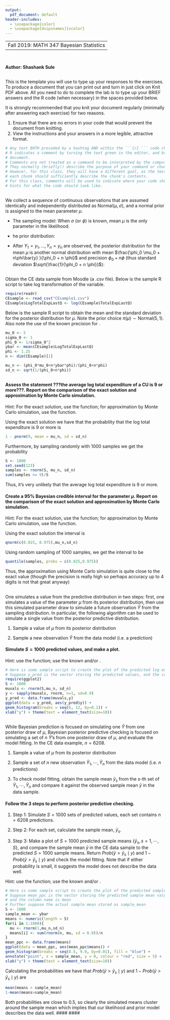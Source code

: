 ```yaml
---
output:
  pdf_document: default
header-includes:
  - \usepackage{color}
  - \usepackage[dvipsnames]{xcolor}
---
```

----
 Fall 2019: MATH 347 Bayesian Statistics
---

```r

```
## \textcolor{RoyalBlue}{Lab 2: Bayesian Inference for Unknown Mean $\mu$}
#### Author: Shashank Sule

#### \textcolor{Bittersweet}{Total Grade for Lab 2: /20} 
#### \textcolor{Bittersweet}{Comments (optional)} 

## \textcolor{RoyalBlue}{Template for lab report}
\textbf{Instructions:} This is the template you will use to type up your responses to the exercises. To produce a document that you can print out and turn in just click on Knit PDF above. All you need to do to complete the lab is to type up your BRIEF answers and the R code (when necessary) in the spaces provided below. 

It is strongly recommended that you knit your document regularly (minimally after answering each exercise) for two reasons. 

  1. Ensure that there are no errors in your code that would prevent the document from knitting.
  2. View the instructions and your answers in a more legible, attractive format.


```r
# Any text BOTH preceded by a hashtag AND within the ```{r} ``` code chunk is a comment. 
# R indicates a comment by turning the text green in the editor, and brown in the knitted
# document. 
# Comments are not treated as a command to be interpreted by the computer.
# They normally (briefly!) describe the purpose of your command or chunk in plain English.
# However, for this class, they will have a different goal, as the text above and below 
# each chunk should sufficiently describe the chunk's contents.
# For this class, comments will be used to indicate where your code should go, or to give
# hints for what the code should look like.

```

## \textcolor{RoyalBlue}{Bayesian inference summary}

We collect a  sequence of continuous observations that  are assumed identically and independently distributed as $\textrm{Normal}(\mu, \sigma)$, and a normal prior is assigned to the mean parameter $\mu$.


- The sampling model:
\begin{eqnarray}
Y_1, \cdots, Y_n \mid \mu, \sigma &\overset{i.i.d.}{\sim}& {\rm{Normal}}(\mu, \sigma) %\equiv {\rm{Normal}}(\mu, \frac{1}{\phi}).
\end{eqnarray}
When $\sigma$ (or $\phi$) is  known, mean $\mu$ is the only parameter in the likelihood. 

- he prior distribution:
\begin{eqnarray}
\mu  &\sim& {\rm{Normal}}(\mu_0, \sigma_0)  %\equiv {\rm{Normal}}(\mu_0, \frac{1}{\phi_0})
\end{eqnarray}

- After $Y_1 = y_1, ..., Y_n = y_n$ are observed, the posterior distribution for the mean $\mu$ is another normal distribution with mean $\frac{\phi_0 \mu_0 + n\phi\bar{y} }{\phi_0 + n \phi}$ and precision $\phi_0 + n \phi$ (thus standard deviation $\sqrt{\frac{1}{\phi_0 + n \phi}}$):

\begin{eqnarray}
\mu \mid y_1, \cdots, y_n, \sigma \sim {\rm{Normal}}\left(\frac{\phi_0 \mu_0 + n\phi\bar{y} }{\phi_0 + n \phi}, \sqrt{\frac{1}{\phi_0 + n \phi}}\right).
\label{eq:normal:posterior}
\end{eqnarray}



## \textcolor{RoyalBlue}{The CE data example}
Obtain the CE data sample from Moodle (a .csv file). Below is the sample R script to take log transformation of the \texttt{TotalExpLastQ} variable. 
```r
require(readr)
CEsample <- read_csv("CEsample1.csv")
CEsample$LogTotalExpLastQ <- log(CEsample$TotalExpLastQ)
```

Below is the sample R script to obtain the mean \texttt{mu\_n} and the standard deviation \texttt{sd\_n} for the posterior distribution for $\mu$. Note the prior choice $\pi(\mu) \sim \textrm{Normal}(5, 1)$. Also note the use of the known precision for \texttt{phi <- 1.25}.

```r
mu_0 <- 5
sigma_0 <- 1
phi_0 <- 1/sigma_0^2
ybar <- mean(CEsample$LogTotalExpLastQ)
phi <- 1.25
n <- dim(CEsample)[1]

mu_n <- (phi_0*mu_0+n*ybar*phi)/(phi_0+n*phi) 
sd_n <- sqrt(1/(phi_0+n*phi))
```

## \textcolor{RoyalBlue}{Bayesian Inference for Unknown Mean $\mu$}


#### \textcolor{RoyalBlue}{Exercise 1: } Assess the statement ???the average log total expenditure of a CU is $9$ or more???. Report on the comparison of the exact solution and approximation by Monte Carlo simulation.

Hint: For the exact solution, use the \texttt{pnorm()} function; for approximation by Monte Carlo simulation, use the \texttt{rnorm()} function.

Using the exact solution we have that the probability that the log total expenditure is $9$ or more is 

```r
1 - pnorm(9, mean = mu_n, sd = sd_n)
```

Furthermore, by sampling randomly with 1000 samples we get the probability 

```r
S <- 1000 
set.seed(123)
samples <- rnorm(S, mu_n, sd_n)
sum(samples >= 9)/S
```

Thus, it's very unlikely that the average log total expenditure is $9$ or more. 

#### \textcolor{Bittersweet}{Grade for Exercise 1: /4} 
#### \textcolor{Bittersweet}{Comments: }


#### \textcolor{RoyalBlue}{Exercise 2: } Create a $95\%$ Bayesian credible interval for the parameter $\mu$. Report on the comparison of the exact solution and approximation by Monte Carlo simulation.

Hint: For the exact solution, use the \texttt{qnorm()} function; for approximation by Monte Carlo simulation, use the \texttt{rnorm()} function.

Using the exact solution the interval is 

```r
qnorm(c(0.025, 0.975),mu_n,sd_n)
```

Using random sampling of 1000 samples, we get the interval to be 

```r
quantile(samples, probs = c(0.025,0.975))
```

Thus, the approximation using Monte Carlo simulation is quite close to the exact value (though the precision is really high so perhaps accuracy up to 4 digits is not that great anyway)

#### \textcolor{Bittersweet}{Grade for Exercise 2: /4} 
#### \textcolor{Bittersweet}{Comments: }


## \textcolor{RoyalBlue}{Bayesian prediction}

One simulates a value from the predictive distribution in two steps: first, one simulates a value of the parameter $\mu$ from its posterior distribution, then use this simulated parameter draw to simulate a future observation $\tilde{Y}$ from the sampling distribution. In particular, the following algorithm can be used to simulate a single value from the posterior predictive distribution.

1. Sample a value of $\mu$ from its posterior distribution
\begin{eqnarray}
\mu \sim \textrm{Normal}\left(\frac{\phi_0\mu_0 + n\phi\bar{y}}{\phi_0 + n\phi}, \sqrt{\frac{1}{\phi_0 + n\phi}}\right),
\end{eqnarray}

2. Sample a new observation $\tilde{Y}$ from the data model (i.e. a prediction)
\begin{eqnarray}
\tilde{Y} \sim \textrm{Normal}(\mu, \sigma).
\end{eqnarray}

#### \textcolor{RoyalBlue}{Exercise 3: } Simulate $S = 1000$ predicted values, and make a plot. 

Hint: use the \texttt{rnorm()} function; use the known \texttt{phi <- 1.25} and/or \texttt{sigma <- 0.9}.

```r
# Here is some sample script to create the plot of the predicted log expenditure
# Suppose y_pred is the vector storing the predicted values, and the column name is y
require(ggplot2)
S <- 1000
muvals <- rnorm(S,mu_n, sd_n)
y <- sapply(muvals, rnorm, n=1, sd=0.9)
y_pred <- data.frame(muvals,y)
ggplot(data = y_pred, aes(y_pred$y)) +
geom_histogram(breaks = seq(6, 12, by=0.1)) +
xlab("y") + theme(text = element_text(size=10))
```


#### \textcolor{Bittersweet}{Grade for Exercise 3: /4} 
#### \textcolor{Bittersweet}{Comments: }

## \textcolor{RoyalBlue}{Posterior predictive checking} 
  
While Bayesian prediction is focused on simulating one $\tilde{Y}$ from one posterior draw of $\mu$, Bayesian posterior predictive checking is focused on simulating a set of $n$ $\tilde{Y}$'s from one posterior draw of $\mu$, and evaluate the model fitting. In the CE data example, $n = 6208$.

1. Sample a value of $\mu$ from its posterior distribution
\begin{eqnarray}
\mu \sim \textrm{Normal}\left(\frac{\phi_0\mu_0 + n\phi\bar{y}}{\phi_0 + n\phi}, \sqrt{\frac{1}{\phi_0 + n\phi}}\right),
\end{eqnarray}

2. Sample a set of $n$ new observation $\tilde{Y}_1, \cdots, \tilde{Y}_n$ from the data model (i.e. $n$ predictions)
\begin{eqnarray}
\tilde{Y}_1, \cdots, \tilde{Y}_n \overset{i.i.d.}{\sim} \textrm{Normal}(\mu, \sigma).
\end{eqnarray}

3. To check model fitting, obtain the sample mean $\bar{y}_s$ from the $s$-th set of $\tilde{Y}_1, \cdots, \tilde{Y}_n$ and compare it against the observed sample mean $\bar{y}$ in the data sample.

#### \textcolor{RoyalBlue}{Exercise 4: } Follow the 3 steps to perform posterior predictive checking.

1. Step 1: Simulate $S = 1000$ sets of predicted values, each set contains $n = 6208$ predictions.

2. Step 2: For each set, calculate the sample mean, $\bar{y}_s$.

3. Step 3: Make a plot of $S = 1000$ predicted sample means $\{\bar{y}_s, s = 1, \cdots, S\}$, and compare the sample mean $\bar{y}$ in the CE data sample to the predicted $S = 1000$ sample means. Return $Prob(\bar{y} > \bar{y}_s \mid y)$ and $1 - Prob(\bar{y} > \bar{y}_s \mid y)$ and check the model fitting. Note that if either probability is small, it suggests the model does not describe the data well.


Hint: use the \texttt{rnorm()} function; use the known \texttt{phi <- 1.25} and/or \texttt{sigma <- 0.9}.

```r
# Here is some sample script to create the plot of the predicted sample mean of log expenditure
# Suppose mean_ppc is the vector storing the predicted sample mean values, 
# and the column name is mean 
# Further suppose the actual sample mean stored as sample_mean
S <- 1000
sample_mean <- ybar
means <- numeric(length = S)
for(i in 1:1000){
  mu <- rnorm(1,mu_n,sd_n)
  means[i] <- sum(rnorm(n, mu, sd = 0.9))/n
}
mean_ppc <- data.frame(means)
ggplot(data = mean_ppc, aes(mean_ppc$means)) +
geom_histogram(breaks = seq(8.5, 9.0, by=0.01), fill = "blue") +
annotate("point", x = sample_mean, y = 0, colour = "red", size = 5) + 
xlab("y") + theme(text = element_text(size=10))
```

Calculating the probabilities we have that $Prob(\bar{y} > \bar{y}_s \mid y)$ and $1 - Prob(\bar{y} > \bar{y}_s \mid y)$ are 

```r
mean(means > sample_mean)
1-mean(means>sample_mean)
```

Both probabilities are close to $0.5$, so clearly the simulated means cluster around the sample mean which implies that our likelihood and prior model describes the data well. 
#### \textcolor{Bittersweet}{Grade for Exercise 4: /8} 
#### \textcolor{Bittersweet}{Comments: }

